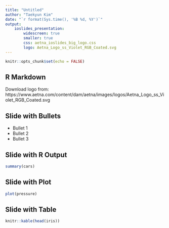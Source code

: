 ```yaml
---
title: "Untitled"
author: "Taekyun Kim"
date: "`r format(Sys.time(), '%B %d, %Y')`"
output: 
    ioslides_presentation:
        widescreen: true
        smaller: true
        css: aetna_ioslides_big_logo.css
        logo: Aetna_Logo_ss_Violet_RGB_Coated.svg
---
```


```r
knitr::opts_chunk$set(echo = FALSE)
```

## R Markdown

Download logo from: https://www.aetna.com/content/dam/aetna/images/logos/Aetna_Logo_ss_Violet_RGB_Coated.svg

## Slide with Bullets

- Bullet 1
- Bullet 2
- Bullet 3

## Slide with R Output

```r
summary(cars)
```

## Slide with Plot

```r
plot(pressure)
```


## Slide with Table

```r
knitr::kable(head(iris))
```

